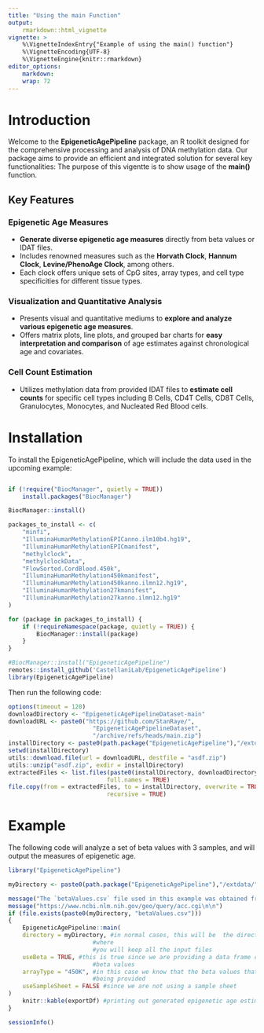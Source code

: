 ```yaml
---
title: "Using the main Function"
output:
    rmarkdown::html_vignette
vignette: >
    %\VignetteIndexEntry{"Example of using the main() function"}
    %\VignetteEncoding{UTF-8}
    %\VignetteEngine{knitr::rmarkdown}
editor_options: 
    markdown: 
    wrap: 72
---
```


# Introduction

Welcome to the **EpigeneticAgePipeline** package, an R toolkit designed
for the comprehensive processing and analysis of DNA methylation data.
Our package aims to provide an efficient and integrated solution for
several key functionalities: The purpose of this vigentte is to show
usage of the **main()** function.

## Key Features

### Epigenetic Age Measures

-   **Generate diverse epigenetic age measures** directly from beta
    values or IDAT files.
-   Includes renowned measures such as the **Horvath Clock**, **Hannum
    Clock**, **Levine/PhenoAge Clock**, among others.
-   Each clock offers unique sets of CpG sites, array types, and cell
    type specificities for different tissue types.

### Visualization and Quantitative Analysis

-   Presents visual and quantitative mediums to **explore and analyze
    various epigenetic age measures**.
-   Offers matrix plots, line plots, and grouped bar charts for **easy
    interpretation and comparison** of age estimates against
    chronological age and covariates.

### Cell Count Estimation

-   Utilizes methylation data from provided IDAT files to **estimate
    cell counts** for specific cell types including B Cells, CD4T Cells,
    CD8T Cells, Granulocytes, Monocytes, and Nucleated Red Blood cells.

# Installation

To install the EpigeneticAgePipeline, which will include the data used
in the upcoming example:

``` r

if (!require("BiocManager", quietly = TRUE))
    install.packages("BiocManager")

BiocManager::install()

packages_to_install <- c(
    "minfi",
    "IlluminaHumanMethylationEPICanno.ilm10b4.hg19",
    "IlluminaHumanMethylationEPICmanifest",
    "methylclock",
    "methylclockData",
    "FlowSorted.CordBlood.450k",
    "IlluminaHumanMethylation450kmanifest",
    "IlluminaHumanMethylation450kanno.ilmn12.hg19",
    "IlluminaHumanMethylation27kmanifest",
    "IlluminaHumanMethylation27kanno.ilmn12.hg19"
)

for (package in packages_to_install) {
    if (!requireNamespace(package, quietly = TRUE)) {
        BiocManager::install(package)
    }
}

#BiocManager::install("EpigeneticAgePipeline")
remotes::install_github('CastellaniLab/EpigeneticAgePipeline')
library(EpigeneticAgePipeline)
```

Then run the following code:

``` r
options(timeout = 120)
downloadDirectory <- "EpigeneticAgePipelineDataset-main"
downloadURL <- paste0("https://github.com/StanRaye/",
                        "EpigeneticAgePipelineDataset",
                        "/archive/refs/heads/main.zip")
installDirectory <- paste0(path.package("EpigeneticAgePipeline"),"/extdata/")
setwd(installDirectory)
utils::download.file(url = downloadURL, destfile = "asdf.zip")
utils::unzip("asdf.zip", exdir = installDirectory)
extractedFiles <- list.files(paste0(installDirectory, downloadDirectory),
                            full.names = TRUE)
file.copy(from = extractedFiles, to = installDirectory, overwrite = TRUE,
                            recursive = TRUE)
```

# Example

The following code will analyze a set of beta values with 3 samples, and
will output the measures of epigenetic age.

```R
library("EpigeneticAgePipeline")
```

```R
myDirectory <- paste0(path.package("EpigeneticAgePipeline"),"/extdata/")
```

```R
message("The `betaValues.csv` file used in this example was obtained from:\n")
message("https://www.ncbi.nlm.nih.gov/geo/query/acc.cgi\n\n")
if (file.exists(paste0(myDirectory, "betaValues.csv")))
{
    EpigeneticAgePipeline::main( 
    directory = myDirectory, #in normal cases, this will be  the directory of 
                        #where
                        #you will keep all the input files
    useBeta = TRUE, #this is true since we are providing a data frame containing
                        #beta values 
    arrayType = "450K", #in this case we know that the beta values that we are
                        #being provided
    useSampleSheet = FALSE #since we are not using a sample sheet
)  
    knitr::kable(exportDf) #printing out generated epigenetic age estimates
}

```

```R
sessionInfo()
```
